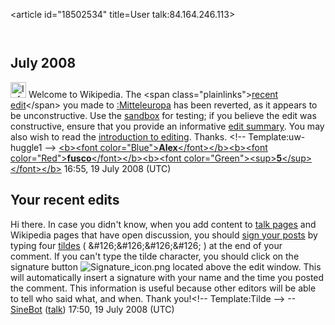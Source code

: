 <article id="18502534" title=User talk:84.164.246.113>
	<talkpage id="18502534" title="User talk:84.164.246.113">
== July 2008 ==

[[Image:Information.png|25px]] Welcome to Wikipedia. The &lt;span class=&quot;plainlinks&quot;&gt;[http://en.wikipedia.org/wiki/Mitteleuropa?diff=226654926 recent edit]&lt;/span&gt; you made to [[:Mitteleuropa]] has been reverted, as it appears to be unconstructive. Use the [[Wikipedia:Sandbox|sandbox]] for testing; if you believe the edit was constructive, ensure that you provide an informative [[Help:Edit summary|edit summary]]. You may also wish to read the [[Wikipedia:Introduction|introduction to editing]]. Thanks. &lt;!-- Template:uw-huggle1 --&gt; [[User:Alexfusco5|&lt;b&gt;&lt;font color=&quot;Blue&quot;&gt;'''Alex'''&lt;/font&gt;&lt;/b&gt;]][[User talk:Alexfusco5|&lt;b&gt;&lt;font color=&quot;Red&quot;&gt;'''fusco'''&lt;/font&gt;&lt;/b&gt;]][[Special:Contributions/Alexfusco5|&lt;b&gt;&lt;font color=&quot;Green&quot;&gt;&lt;sup&gt;'''5'''&lt;/sup&gt;&lt;/font&gt;&lt;/b&gt;]] 16:55, 19 July 2008 (UTC)

==Your recent edits==

Hi there. In case you didn't know, when you add content to [[Wikipedia:Talk page|talk pages]] and Wikipedia pages that have open discussion, you should [[Wikipedia:Signatures|sign your posts]] by typing four [[tilde]]s  ( &amp;#126;&amp;#126;&amp;#126;&amp;#126; ) at the end of your comment.  If you can't type the tilde character, you should click on the signature button [[Image:Signature_icon.png]] located above the edit window.  This will automatically insert a signature with your name and the time you posted the comment. This information is useful because other editors will be able to tell who said what, and when. Thank you!&lt;!-- Template:Tilde --&gt; --[[User:SineBot|SineBot]] ([[User talk:SineBot|talk]]) 17:50, 19 July 2008 (UTC)
	</talkpage>
</article>
